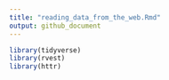 ```yaml
---
title: "reading_data_from_the_web.Rmd"
output: github_document
---
```


```r
library(tidyverse)
library(rvest)
library(httr)
```


```r

```


```r

```


```r

```



```r

```



```r

```



```r

```
